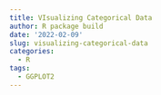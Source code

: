 ```yaml
---
title: VIsualizing Categorical Data
author: R package build
date: '2022-02-09'
slug: visualizing-categorical-data
categories:
  - R
tags:
  - GGPLOT2
---
```

